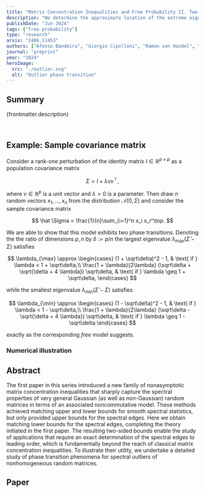 ```yaml
---
title: "Matrix Concentration Inequalities and Free Probability II. Two-sided Bounds and Applications"
description: "We determine the approximate location of the extreme eigenvalues for a large class of random matrix models. These two-sided bounds are fundamentally beyond the reach of classical matrix concentration inequalities."
publishDate: "Jun 2024"
tags: ["free probability"]
type: "research"
arxiv: "2406.11453"
authors: ["Afonso Bandeira", "Giorgio Cipolloni", "Ramon van Handel", "Dominik Schröder"]
journal: "preprint"
year: "2024"
heroImage:
  src: "./outlier.svg"
  alt: "Outlier phase transition"
---
```



## Summary

{frontmatter.description}

<br />

## Example: Sample covariance matrix

Consider a rank-one perturbation of the identity matrix $I\in \mathbb R^{p\times p}$ as a population covariance matrix

$$
\Sigma = I + \lambda vv^\top,
$$

where $v\in\mathbb{R}^p$ is a unit vector and $\lambda>0$ is a parameter. Then draw $n$ random vectors $x_1, \ldots, x_n$ from the distribution $\mathcal N(0, \Sigma)$ and consider the sample covariance matrix

$$
\hat \Sigma = \frac{1}{n}\sum_{i=1}^n x_i x_i^\top.
$$

We are able to show that this model exhibits two phase transitions. Denoting the the ratio of dimensions $p,n$ by $\delta:=p/n$ the largest eigenvalue $\lambda_{\max}(\hat\Sigma-\Sigma)$ satisfies

$$
  \lambda_{\max} \approx \begin{cases}
  (1 + \sqrt\delta)^2 - 1, & \text{ if } \lambda < 1 + \sqrt\delta,\\
  \frac{1 + \lambda}{2\lambda}  (\sqrt\delta + \sqrt{\delta + 4  \lambda})  \sqrt\delta, & \text{ if } \lambda \geq 1 + \sqrt\delta,
  \end{cases}
$$

while the smallest eigenvalue $\lambda_{\min}(\hat\Sigma-\Sigma)$ satisfies

$$
\lambda_{\min} \approx \begin{cases}
  (1 - \sqrt\delta)^2 - 1, & \text{ if } \lambda < 1 - \sqrt\delta,\\
  \frac{1 + \lambda}{2\lambda}  (\sqrt\delta - \sqrt{\delta + 4  \lambda})  \sqrt\delta, & \text{ if } \lambda \geq 1 - \sqrt\delta
  \end{cases}
$$

exactly as the corresponding _free_ model suggests.

### Numerical illustration

<Animation />

## Abstract

The first paper in this series introduced a new family of nonasymptotic matrix concentration inequalities that sharply capture the spectral properties of very general Gaussian (as well as non-Gaussian) random matrices in terms of an associated noncommutative model. These methods achieved matching upper and lower bounds for smooth spectral statistics, but only provided upper bounds for the spectral edges. Here we obtain matching lower bounds for the spectral edges, completing the theory initiated in the first paper. The resulting two-sided bounds enable the study of applications that require an exact determination of the spectral edges to leading order, which is fundamentally beyond the reach of classical matrix concentration inequalities. To illustrate their utility, we undertake a detailed study of phase transition phenomena for spectral outliers of nonhomogeneous random matrices.

## Paper
